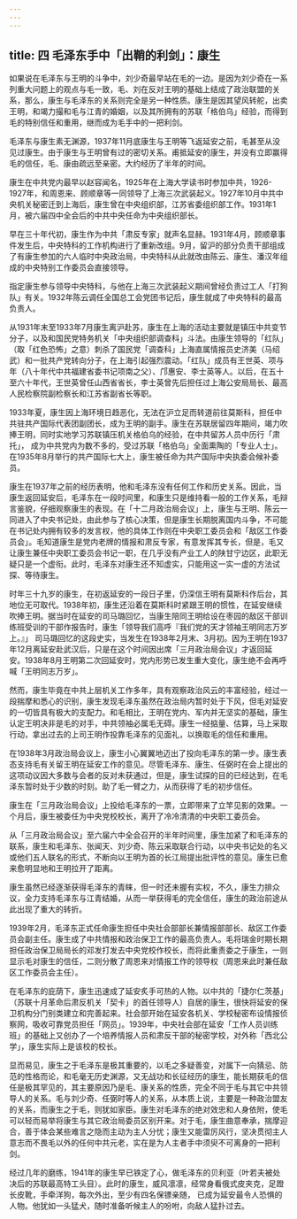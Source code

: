 ```yaml
---
---
---
```

title: 四  毛泽东手中「出鞘的利剑」：康生
---

如果说在毛泽东与王明的斗争中，刘少奇最早站在毛的一边。是因为刘少奇在一系列重大问题上的观点与毛一致，毛、刘在反对王明的基础上结成了政治联盟的关系，那么，康生与毛泽东的关系则完全是另一种性质。康生是因其望风转舵，出卖王明，和竭力撮和毛与江青的婚姻，以及其所拥有的苏联「格伯乌」经验，而得到毛的特别信任和重用，继而成为毛手中的一把利剑。

毛泽东与康生素无渊源，1937年11月底康生与王明等飞返延安之前，毛甚至从没见过康生。由于康生与王明曾有过的密切关系。甫抵延安的康生，并没有立即赢得毛的信任，毛、康由疏远至亲密。大约经历了半年的时间。

康生在中共党内最早以赵容闻名，1925年在上海大学读书时参加中共，1926-1927年，和周恩来、顾顺章等一同领导了上海三次武装起义。1927年10月中共中央机关秘密迁到上海后，康生曾在中央组织部，江苏省委组织部工作。1931年1月，被六届四中全会后的中共中央任命为中央组织部长。

早在三十年代初，康生作为中共「肃反专家」就声名显赫。1931年4月，顾顺章事件发生后，中央特科的工作机构进行了重新改组。9月，留沪的部分负责干部组成了有康生参加的六人临时中央政治局，中央特科从此就改由陈云、康生、潘汉年组成的中央特别工作委员会直接领导。

指定康生参与领导中央特科，与他在上海三次武装起义期间曾经负责过工人「打狗队」有关。1932年陈云调任全国总工会党团书记后，康生就成了中央特科的最高负责人。

从1931年末至1933年7月康生离沪赴苏，康生在上海的活动主要就是镇压中共变节分子，以及和国民党特务机关「中央组织部调查科」斗法。由康生领导的「红队」（取「红色恐怖」之意）刺杀了国民党「调查科」上海直属情报员史济美（马绍武）和一批共产党转向分子，在上海引起强烈震动。「红队」成员有王世英、项与年（八十年代中共福建省委书记项南之父）、邝惠安、李士英等人。以后，在五十至六十年代，王世英曾任山西省省长，李士英曾先后担任过上海公安局局长、最高人民检察院副检察长和江苏省副省长等职。

1933年夏，康生因上海环境日趋恶化，无法在沪立足而转道前往莫斯科，担任中共驻共产国际代表团副团长，成为王明的副手。康生在苏联居留四年期间，竭力吹捧王明，同时实地学习苏联镇压机关格伯乌的经验，在中共留苏人员中历行「肃托」， 成为中共党内为数不多的，受过苏联「格伯乌」全面熏陶的「专业人士」。在1935年8月举行的共产国际七大上，康生被任命为共产国际中央执委会候补委员。

康生在1937年之前的经历表明，他和毛泽东没有任何工作和历史关系。因此，当康生返回延安后，毛泽东在一段时间里，和康生只是维持看一般的工作关系，毛辩言鉴貌，仔细观察康生的表现。在「十二月政治局会议」上，康生与王明、陈云一同进入了中央书记处，由此参与了核心决策，但是康生长期脱离国内斗争，不可能在书记处内拥有较多的发言权，他的具体工作则在中央职工委员会和「敌区工作委员会」。毛知道康生是党内老牌的情报和肃反专家，有意发挥其专长，但是，毛又让康生兼任中央职工委员会书记一职，在几乎没有产业工人的陕甘宁边区，此职无疑只是一个虚衔。此时，毛泽东对康生还不知虚实，只能用这一实一虚的方法试探、等待康生。

时年三十九岁的康生，在初返延安的一段日子里，仍深信王明有莫斯科作后台，其地位无可取代。1938年初，康生还沿着在莫斯科时紧跟王明的惯性，在延安继续吹捧王明。据当时在延安的司马璐回忆，当康生陪同王明给设在枣园的敌区干部训练班受训的干部作报告时，康生「领导我们高呼『我们党的天才领袖王明同志万岁上。』」  司马璐回忆的这段史实，当发生在1938年2月末、3月初。因为王明在1937年12月离延安赴武汉后，只是在这个时间因出席「三月政治局会议」才返回延安。1938年8月王明第二次回延安时，党内形势已发生重大变化，康生绝不会再呼喊「王明同志万岁」。

然而，康生毕竟在中共上层机关工作多年，具有观察政治风云的丰富经验，经过一段揣摩和悉心的识别，康生发现毛泽东虽然在政治局内暂时处于下风，但毛对延安的一切皆具有极大的支配力。和毛相比，王明在党内、军内并无坚实的基础，康生认定王明决非是毛的对手，中共领袖必属毛无碍。康生一经掂量、估算，马上采取行动，拿出过去的上司王明作投靠毛泽东的见面礼，以换取毛的信任和重用。

在1938年3月政治局会议上，康生小心翼翼地迈出了投向毛泽东的第一步。康生表态支持毛有关留王明在延安工作的意见。尽管毛泽东、康生、任弼时在会上提出的这项动议因大多数与会者的反对未获通过，但是，康生试探的目的已经达到，在毛泽东暂时处于少数的时刻。助了毛一臂之力，从而获得了毛的初步信任。

康生在「三月政治局会议」上投给毛泽东的一票，立即带来了立竿见影的效果。一个月后，康生被委任为中央党校校长，离开了冷冷清清的中央职工委员会。

从「三月政治局会议」至六届六中全会召开的半年时间里，康生加紧了和毛泽东的联系，康生和毛泽东、张闻天、刘少奇、陈云采取联合行动，以中央书记处的名义或他们五人联名的形式，不断向以王明为首的长江局提出批评性的意见。康生已愈来愈明显地和王明拉开了距离。

康生虽然已经逐渐获得毛泽东的青睐，但一时还未握有实权，不久，康生力排众议，全力支持毛泽东与江青结婚，从而一举获得毛的完全信任，康生的政治前途从此出现了重大的转折。

1939年2月，毛泽东正式任命康生担任中央社会部部长兼情报部部长、敌区工作委员会副主任。康生成了中共情报和政治保卫工作的最高负责人。毛将瑞金时期长期担任政治保卫局局长的邓发打发去中央党校作校长，而将此重责委之于康生，一则显示毛对康生的信任，二则分散了周恩来对情报工作的领导权（周恩来此时兼任敌区工作委员会主任）。

在毛泽东的庇荫下，康生迅速成了延安炙手可热的人物。以中共的「捷尔仁茨基」（苏联十月革命后肃反机关「契卡」的首任领导人）自居的康生，很快将延安的保卫机构分门别类建立和完善起来。社会部开始在延安各机关、学校秘密布设情报侦察网，吸收可靠党员担任「网员」。1939年，中央社会部在延安「工作人员训练班」的基础上又创办了一个培养情报人员和肃反干部的秘密学校，对外称「西北公学」，康生实际上是该校的校长。

显而易见，康生之于毛泽东是极其重要的，以毛之多疑善变，对属下一向猜忌、防范的性格而论，和毛毫无历史渊源，又无战功和长征经历的康生，能长期获毛的信任是极其罕见的，其主要原因乃是毛、康关系的性质，完全不同于毛与其它中共领导人的关系。毛与刘少奇、任弼时等人的关系，从本质上说，主要是一种政治盟友的关系，而康生之于毛，则犹如家臣。康生对毛泽东的绝对效忠和人身依附，使毛可以轻而易举将康生与其它政治局委员区别开来。对于毛，康生曲意奉承，揣摩迎合，善于体会某些难言之隐而主动为主人分忧；康生又能雷厉风行，坚决贯彻主人意志而不畏毛以外的任何中共元老，实在是为人主者手中须臾不可离身的一把利剑。

经过几年的磨练，1941年的康生早已铁定了心，做毛泽东的贝利亚（叶若夫被处决后的苏联最高特工头目）。此时的康生，威风凛凛，经常身看俄式皮夹克，足蹬长皮靴，手牵洋狗，每次外出，至少有四名保镖亲随， 已成为延安最令人恐惧的人物。他犹如一头猛犬，随时准备听候主人的吩咐，向敌人猛扑过去。
